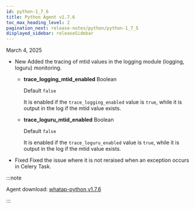 ```yaml
---
id: python-1_7_6
title: Python Agent v1.7.6
toc_max_heading_level: 2
pagination_next: release-notes/python/python-1_7_5
displayed_sidebar: releaseSidebar
---
```


March 4, 2025

- <Status priority='1'>New</Status> Added the tracing of mtid values ​​in the logging module (logging, loguru) monitoring.

  - **trace_logging_mtid_enabled** <span class='type'>Boolean</span>

    Default `false`

    It is enabled if the `trace_logging_enabled` value is `true`, while it is output in the log if the mtid value exists. 

  - **trace_loguru_mtid_enabled** <span class='type'>Boolean</span>

    Default `false`

    It is enabled if the `trace_loguru_enabled` value is `true`, while it is output in the log if the mtid value exists. 

- <Status priority='0'>Fixed</Status> Fixed the issue where it is not reraised when an exception occurs in Celery Task.

:::note

Agent download: [whatap-python v1.7.6](https://pypi.org/project/whatap-python/1.7.6/)

:::
